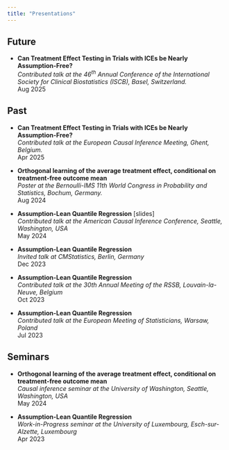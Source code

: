 ```yaml
---
title: "Presentations"
---
```


## Future

-   **Can Treatment Effect Testing in Trials with ICEs be Nearly Assumption-Free?**\
    *Contributed talk at the [46^th^ Annual Conference of the International Society for Clinical Biostatistics (ISCB)](https://iscb2025.info/){target="blank" style="text-decoration: none"}, Basel, Switzerland.\
    *Aug 2025

## Past

-   **Can Treatment Effect Testing in Trials with ICEs be Nearly Assumption-Free?**\
    *Contributed talk at the [European Causal Inference Meeting](https://www.eurocim.org/){target="blank" style="text-decoration: none"}, Ghent, Belgium.\
    *Apr 2025

<!-- -->

-   **Orthogonal learning of the average treatment effect, conditional on treatment-free outcome mean**\
    *Poster at the [Bernoulli-IMS 11th World Congress in Probability and Statistics](https://www.bernoulli-ims-worldcongress2024.org/){target="blank" style="text-decoration: none"}, Bochum, Germany.\
    *Aug 2024

-   **Assumption-Lean Quantile Regression** \[[slides](ACIC24_GB_ho.pdf){target="blank" style="text-decoration: none"}\]**\
    ***Contributed talk at the [American Causal Inference Conference](https://sci-info.org/annual-meeting/){target="blank" style="text-decoration: none"}, Seattle, Washington, USA\
    *May 2024

-   **Assumption-Lean Quantile Regression\
    ***Invited talk at [CMStatistics](https://www.cmstatistics.org/CMStatistics2023/){target="blank" style="text-decoration: none"}, Berlin, Germany\
    *Dec 2023

-   **Assumption-Lean Quantile Regression\
    ***Contributed talk at the [30th Annual Meeting of the RSSB](https://uclouvain.be/en/research-institutes/lidam/isba/rssb2023.html){target="blank" style="text-decoration: none"}, Louvain-la-Neuve, Belgium\
    *Oct 2023

-   **Assumption-Lean Quantile Regression\
    ***Contributed talk at the [European Meeting of Statisticians](https://ems2023.org/){target="blank" style="text-decoration: none"}, Warsaw, Poland\
    *Jul 2023

## Seminars

-   **Orthogonal learning of the average treatment effect, conditional on treatment-free outcome mean**\
    *Causal inference seminar at the University of Washington, Seattle, Washington, USA\
    *May 2024

-   **Assumption-Lean Quantile Regression\
    ***Work-in-Progress seminar at the University of Luxembourg, Esch-sur-Alzette, Luxembourg\
    *Apr 2023
